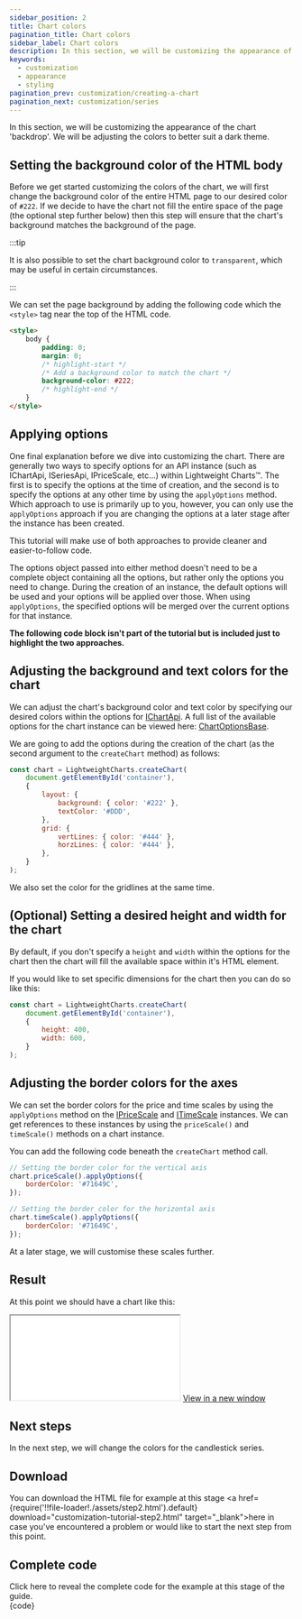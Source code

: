 ```yaml
---
sidebar_position: 2
title: Chart colors
pagination_title: Chart colors
sidebar_label: Chart colors
description: In this section, we will be customizing the appearance of the chart 'backdrop'.
keywords:
  - customization
  - appearance
  - styling
pagination_prev: customization/creating-a-chart
pagination_next: customization/series
---
```



<IterativeGuideWarning/>

In this section, we will be customizing the appearance of the chart 'backdrop'. We will be adjusting the colors to better suit a dark theme.

## Setting the background color of the HTML body

Before we get started customizing the colors of the chart, we will first change the background color of the entire HTML page to our desired color of `#222`. If we decide to have the chart not fill the entire space of the page (the optional step further below) then this step will ensure that the chart's background matches the background of the page.

:::tip

It is also possible to set the chart background color to `transparent`, which may be useful in certain circumstances.

:::

We can set the page background by adding the following code which the `<style>` tag near the top of the HTML code.

```html
<style>
    body {
        padding: 0;
        margin: 0;
        /* highlight-start */
        /* Add a background color to match the chart */
        background-color: #222;
        /* highlight-end */
    }
</style>
```

## Applying options

One final explanation before we dive into customizing the chart. There are generally two ways to specify options for an API instance (such as IChartApi, ISeriesApi, IPriceScale, etc...) within Lightweight Charts™. The first is to specify the options at the time of creation, and the second is to specify the options at any other time by using the `applyOptions` method. Which approach to use is primarily up to you, however, you can only use the `applyOptions` approach if you are changing the options at a later stage after the instance has been created.

This tutorial will make use of both approaches to provide cleaner and easier-to-follow code.

The options object passed into either method doesn't need to be a complete object containing all the options, but rather only the options you need to change. During the creation of an instance, the default options will be used and your options will be applied over those. When using `applyOptions`, the specified options will be merged over the current options for that instance.

**The following code block isn't part of the tutorial but is included just to highlight the two approaches.**


<ApplyOptionsTabs/>

## Adjusting the background and text colors for the chart

We can adjust the chart's background color and text color by specifying our desired colors within the options for [IChartApi](/docs/api/interfaces/IChartApi). A full list of the available options for the chart instance can be viewed here: [ChartOptionsBase](/docs/api/interfaces/ChartOptionsBase).

We are going to add the options during the creation of the chart (as the second argument to the `createChart` method) as follows:

```js
const chart = LightweightCharts.createChart(
    document.getElementById('container'),
    {
        layout: {
            background: { color: '#222' },
            textColor: '#DDD',
        },
        grid: {
            vertLines: { color: '#444' },
            horzLines: { color: '#444' },
        },
    }
);
```

We also set the color for the gridlines at the same time.

## (Optional) Setting a desired height and width for the chart

By default, if you don't specify a `height` and `width` within the options for the chart then the chart will fill the available space within it's HTML element.

If you would like to set specific dimensions for the chart then you can do so like this:

```js
const chart = LightweightCharts.createChart(
    document.getElementById('container'),
    {
        height: 400,
        width: 600,
    }
);
```

## Adjusting the border colors for the axes

We can set the border colors for the price and time scales by using the `applyOptions` method on the [IPriceScale](/docs/api/interfaces/IPriceScaleApi) and [ITimeScale](/docs/api/interfaces/ITimeScaleApi) instances. We can get references to these instances by using the `priceScale()` and `timeScale()` methods on a chart instance.

You can add the following code beneath the `createChart` method call.

```js
// Setting the border color for the vertical axis
chart.priceScale().applyOptions({
    borderColor: '#71649C',
});

// Setting the border color for the horizontal axis
chart.timeScale().applyOptions({
    borderColor: '#71649C',
});
```

At a later stage, we will customise these scales further.

## Result

At this point we should have a chart like this:

<iframe
    className="standalone-iframe"
    src={require('!!file-loader!./assets/step2.html').default}
></iframe>
<a href={require('!!file-loader!./assets/step2.html').default} target="\_blank">
    View in a new window
</a>

## Next steps

In the next step, we will change the colors for the candlestick series.

## Download

You can download the HTML file for example at this stage <a href={require('!!file-loader!./assets/step2.html').default} download="customization-tutorial-step2.html" target="\_blank">here</a> in case you've encountered a problem or would like to start the next step from this point.

## Complete code


<InstantDetails>
<summary>
Click here to reveal the complete code for the example at this stage of the guide.
</summary>
<CodeBlock className="language-html">{code}</CodeBlock>
</InstantDetails>
